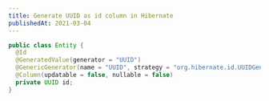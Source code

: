 ```yaml
---
title: Generate UUID as id column in Hibernate
publishedAt: 2021-03-04
---
```


```java  showLineNumbers title="Entity.java" {3,4} showLineNumbers
public class Entity {
  @Id
  @GeneratedValue(generator = "UUID")
  @GenericGenerator(name = "UUID", strategy = "org.hibernate.id.UUIDGenerator")
  @Column(updatable = false, nullable = false)
  private UUID id;
}
```
